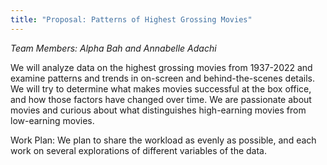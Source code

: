 ```yaml
---
title: "Proposal: Patterns of Highest Grossing Movies"
---
```


*Team Members: Alpha Bah and Annabelle Adachi*

We will analyze data on the highest grossing movies from 1937-2022 and examine patterns and trends in on-screen and behind-the-scenes details. We will try to determine what makes movies successful at the box office, and how those factors have changed over time. We are passionate about movies and curious about what distinguishes high-earning movies from low-earning movies. 

Work Plan: We plan to share the workload as evenly as possible, and each work on several explorations of different variables of the data. 


